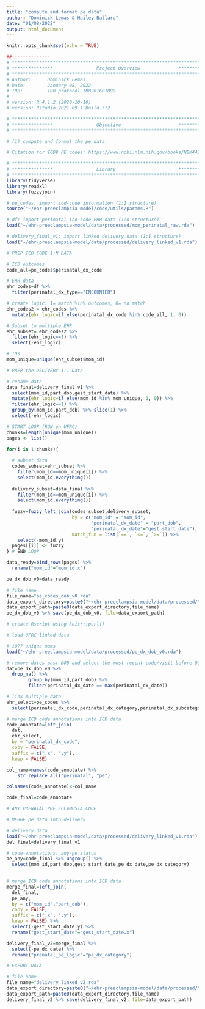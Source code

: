 ```yaml
---
title: "compute and format pe data"
author: "Dominick Lemas & Hailey Ballard"
date: "01/08/2022"
output: html_document
---
```


```r
knitr::opts_chunk$set(echo = TRUE)
```

```r
##-------------- 
# **************************************************************************** #
# ***************                Project Overview              *************** #
# **************************************************************************** #
# Author:      Dominick Lemas
# Date:        January 08, 2022
# IRB:         IRB protocol IRB201601899  
#
# version: R 4.1.2 (2020-10-10)
# version: Rstudio 2021.09.1 Build 372  

# **************************************************************************** #
# ***************                Objective                     *************** #
# **************************************************************************** #

# (1) compute and format the pe data.

# Citation for ICD9 PE codes: https://www.ncbi.nlm.nih.gov/books/NBK442039/table/sb222.t7/

```


```r
# **************************************************************************** #
# ***************                Library                       *************** #
# **************************************************************************** #
library(tidyverse)
library(readxl)
library(fuzzyjoin)

```


```r

# pe_codes: import icd-code information (1:1 structure)
source("~/ehr-preeclampsia-model/code/utils/params.R")

# df: import perinatal icd-code EHR data (1:n structure)
load("~/ehr-preeclampsia-model/data/processed/mom_perinatal_raw.rda")

# delivery_final_v1: import linked delivery data (1:1 structure)
load("~/ehr-preeclampsia-model/data/processed/delivery_linked_v1.rda")

```

```r

# PREP ICD CODE 1:N DATA

# ICD outcomes
code_all=pe_codes$perinatal_dx_code

# EHR data
ehr_codes=df %>%
  filter(perinatal_dx_type=="ENCOUNTER")

# create logic: 1= match %in% outcomes, 0= no match  
ehr_codes2 = ehr_codes %>%
  mutate(ehr_logic=if_else(perinatal_dx_code %in% code_all, 1, 0)) 

# Subset to multiple EHR
ehr_subset= ehr_codes2 %>%
  filter(ehr_logic==1) %>%
  select(-ehr_logic)

# IDs
mom_unique=unique(ehr_subset$mom_id)

```


```r

# PREP the DELIVERY 1:1 Data

# rename data
data_final=delivery_final_v1 %>%
  select(mom_id,part_dob,gest_start_date) %>%
  mutate(ehr_logic=if_else(mom_id %in% mom_unique, 1, 0)) %>%
  filter(ehr_logic==1) %>%
  group_by(mom_id,part_dob) %>% slice(1) %>%
  select(-ehr_logic)

```

```r

# START LOOP (RUN on UFRC)
chunks=length(unique(mom_unique)) 
pages <- list()

for(i in 1:chunks){
  
  # subset data
  codes_subset=ehr_subset %>%
    filter(mom_id==mom_unique[i]) %>%
    select(mom_id,everything())
  
  delivery_subset=data_final %>%
    filter(mom_id==mom_unique[i]) %>%
    select(mom_id,everything())
  
  fuzzy=fuzzy_left_join(codes_subset,delivery_subset,
                        by = c("mom_id" = "mom_id",
                               "perinatal_dx_date" = "part_dob",
                               "perinatal_dx_date"="gest_start_date"),
                        match_fun = list(`==`, `<=`, `>=`)) %>%
    select(-mom_id.y)
  pages[[i]] <- fuzzy
} # END LOOP

data_ready=bind_rows(pages) %>%
  rename("mom_id"="mom_id.x")

pe_dx_dob_v0=data_ready

# file name
file_name="pe_codes_dob_v0.rda"
data_export_directory=paste0("~/ehr-preeclampsia-model/data/processed/") 
data_export_path=paste0(data_export_directory,file_name)
pe_dx_dob_v0 %>% save(pe_dx_dob_v0, file=data_export_path)

# create Rscript using knitr::purl()

```

```r
# load UFRC linked data

# 1077 unique moms
load("~/ehr-preeclampsia-model/data/processed/pe_dx_dob_v0.rda")

# remove dates past DOB and select the most recent code/visit before DOB. 
dat=pe_dx_dob_v0 %>%
  drop_na() %>% 
        group_by(mom_id,part_dob) %>% 
        filter(perinatal_dx_date == max(perinatal_dx_date))

# link multiple data
ehr_select=pe_codes %>%
  select(perinatal_dx_code,perinatal_dx_category,perinatal_dx_subcategory,perinatal_dx_gestation)

# merge ICD code annotations into ICD data
code_annotate=left_join(
  dat,
  ehr_select,
  by = "perinatal_dx_code",
  copy = FALSE,
  suffix = c(".x", ".y"),
  keep = FALSE)

col_name=names(code_annotate) %>% 
    str_replace_all("perinatal", "pe")

colnames(code_annotate)<-col_name

code_final=code_annotate

```

```r

# ANY PRENATAL PRE_ECLAMPSIA CODE

# MERGE pe data into delivery

# delivery data
load("~/ehr-preeclampsia-model/data/processed/delivery_linked_v1.rda")
del_final=delivery_final_v1 

# code-annotations: any-pe status
pe_any=code_final %>% ungroup() %>%
  select(mom_id,part_dob,gest_start_date,pe_dx_date,pe_dx_category)
  

# merge ICD code annotations into ICD data
merge_final=left_join(
  del_final,
  pe_any,
  by = c("mom_id","part_dob"),
  copy = FALSE,
  suffix = c(".x", ".y"),
  keep = FALSE) %>%
  select(-gest_start_date.y) %>%
  rename("gest_start_date"="gest_start_date.x")

delivery_final_v2=merge_final %>%
  select(-pe_dx_date) %>%
  rename("prenatal_pe_logic"="pe_dx_category")

# EXPORT DATA

# file name
file_name="delivery_linked_v2.rda"
data_export_directory=paste0("~/ehr-preeclampsia-model/data/processed/") 
data_export_path=paste0(data_export_directory,file_name)
delivery_final_v2 %>% save(delivery_final_v2, file=data_export_path)

```


